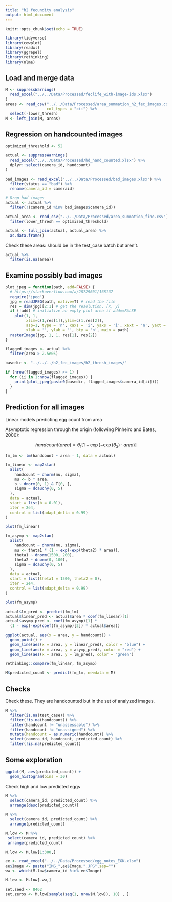 ```yaml
---
title: "h2 fecundity analysis"
output: html_document
---
```


```r
knitr::opts_chunk$set(echo = TRUE)

library(tidyverse)
library(cowplot)
library(readxl)
library(ggrepel)
library(rethinking)
library(nlme)
```

## Load and merge data

```r
M <- suppressWarnings(
  read_excel("../../Data/Processed/feclife_with-image-ids.xlsx")
)
areas <- read_csv("../../Data/Processed/area_summation_h2_fec_images.csv",
                  col_types = "cii") %>% 
  select(-lower_thresh)
M <- left_join(M, areas)
```

## Regression on handcounted images

```r
optimized_threshold <- 52

actual <- suppressWarnings(
  read_excel("../../Data/Processed/hd_hand_counted.xlsx") %>% 
  dplyr::select(camera_id, handcount)
)

bad_images <- read_excel("../../Data/Processed/bad_images.xlsx") %>% 
  filter(status == "bad") %>% 
  rename(camera_id = cameraid)

# Drop bad images
actual <- actual %>%
  filter(!(camera_id %in% bad_images$camera_id))

actual_area <- read_csv("../../Data/Processed/area_summation_fine.csv") %>% 
  filter(lower_thresh == optimized_threshold)

actual <- full_join(actual, actual_area) %>% 
  as.data.frame()
```

Check these areas: should be in the test_case batch but aren't.

```r
actual %>% 
  filter(is.na(area))
```

## Examine possibly bad images

```r
plot_jpeg = function(path, add=FALSE) {
  # https://stackoverflow.com/a/28729601/168137
  require('jpeg')
  jpg = readJPEG(path, native=T) # read the file
  res = dim(jpg)[2:1] # get the resolution, [x, y]
  if (!add) # initialize an empty plot area if add==FALSE
    plot(1, 1,
         xlim=c(1,res[1]),ylim=c(1,res[2]),
         asp=1, type = 'n', xaxs = 'i', yaxs = 'i', xaxt = 'n', yaxt = 'n',
         xlab = '', ylab = '', bty = 'n', main = path)
  rasterImage(jpg, 1, 1, res[1], res[2])
}

flagged_images <- actual %>% 
  filter(area > 2.5e05)

basedir <- "../../../h2_fec_images/h2_thresh_images/"

if (nrow(flagged_images) >= 1) {
  for (ii in 1:nrow(flagged_images)) {
    print(plot_jpeg(paste0(basedir, flagged_images$camera_id[ii])))
  }
}
```

## Prediction for all images

Linear models predicting egg count from area

Asymptotic regression through the origin (following Pinheiro and Bates, 2000):

$$handcount(area) = \theta_1\left[1 - \exp(-\exp(\theta_2) \cdot area)\right]$$

```r
fm_lm <- lm(handcount ~ area - 1, data = actual)

fm_linear <- map2stan(
  alist(
    handcount ~ dnorm(mu, sigma),
    mu <- b * area,
    b ~ dnorm(0, 1) & T[0, ],
    sigma ~ dcauchy(0, 5)
  ),
  data = actual,
  start = list(b = 0.01),
  iter = 2e4,
  control = list(adapt_delta = 0.99)
)
```

```r
plot(fm_linear)
```

```r
fm_asymp <- map2stan(
  alist(
    handcount ~ dnorm(mu, sigma),
    mu <- theta1 * (1 - exp(-exp(theta2) * area)),
    theta1 ~ dnorm(1500, 200),
    theta2 ~ dnorm(0, 100),
    sigma ~ dcauchy(0, 5)
  ),
  data = actual,
  start = list(theta1 = 1500, theta2 = 0),
  iter = 2e4,
  control = list(adapt_delta = 0.99)
)
```

```r
plot(fm_asymp)
```

```r
actual$lm_pred <- predict(fm_lm)
actual$linear_pred <- actual$area * coef(fm_linear)[1]
actual$asymp_pred <- coef(fm_asymp)[1] * 
  (1 - exp(-exp(coef(fm_asymp)[2]) * actual$area))

ggplot(actual, aes(x = area, y = handcount)) +
  geom_point() +
  geom_line(aes(x = area, y = linear_pred), color = "blue") +
  geom_line(aes(x = area, y = asymp_pred), color = "red") +
  geom_line(aes(x = area, y = lm_pred), color = "green")
```

```r
rethinking::compare(fm_linear, fm_asymp)
```

```r
M$predicted_count <- predict(fm_lm, newdata = M)
```

## Checks

Check these. They are handcounted but in the set of analyzed images.

```r
M %>% 
  filter(is.na(test_case)) %>% 
  filter(!is.na(handcount)) %>% 
  filter(handcount != "unassessable") %>% 
  filter(handcount != "unassigned") %>% 
  mutate(handcount = as.numeric(handcount)) %>% 
  select(camera_id, handcount, predicted_count) %>% 
  filter(!is.na(predicted_count))
```

## Some exploration

```r
ggplot(M, aes(predicted_count)) +
  geom_histogram(bins = 30)
```

Check high and low predicted eggs

```r
M %>% 
  select(camera_id, predicted_count) %>% 
  arrange(desc(predicted_count))
```

```r
M %>% 
  select(camera_id, predicted_count) %>% 
  arrange(predicted_count)

M.low <- M %>% 
 select(camera_id, predicted_count) %>% 
 arrange(predicted_count)

M.low <- M.low[1:300,]

ee <- read_excel("../../Data/Processed/egg_notes_EGK.xlsx")
ee$Image <- paste("IMG_",ee$Image,".JPG",sep="")
ww <- which(M.low$camera_id %in% ee$Image)

M.low <- M.low[-ww,]

set.seed <- 8462
set.zeros <- M.low[sample(seq(1, nrow(M.low)), 10) , ]
```
